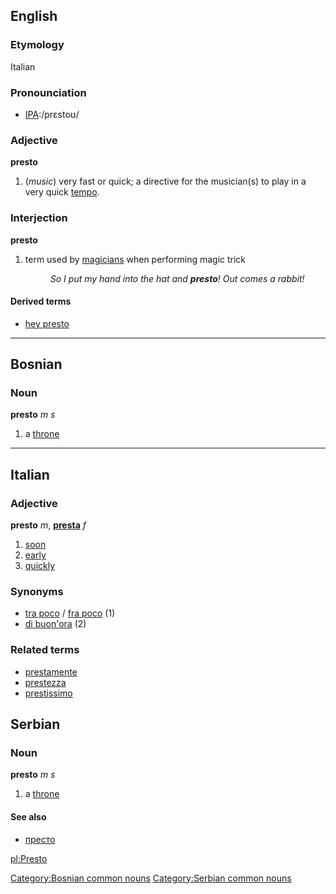 ==English==
===Etymology===
Italian

===Pronounciation===
*[[Pronunciation guide|IPA]]:/prɛstoʊ/

===Adjective===
'''presto'''

#(''music'') very fast or quick; a directive for the musician(s) to play in a very quick [[tempo]].

===Interjection===
'''presto'''

# term used by [[magician]]s when performing magic trick
#: ''So I put my hand into the hat and '''presto'''!  Out comes a rabbit!''


====Derived terms====
*[[hey presto]]

----

==Bosnian==
===Noun===
'''presto''' ''m s''
#a [[throne]]
[[Category:Bosnian common nouns]]

----

==Italian==
===Adjective===
'''presto''' ''m'', '''[[presta]]''' ''f''

# [[soon]]
# [[early]]
# [[quickly]]

===Synonyms===
*[[tra poco]] / [[fra poco]] (1)
*[[di buon'ora]] (2)

===Related terms===
*[[prestamente]]
*[[prestezza]]
*[[prestissimo]]

==Serbian==
===Noun===
'''presto''' ''m s''
#a [[throne]]
====See also====
*[[престо]]
[[Category:Serbian common nouns]]

[[pl:Presto]]